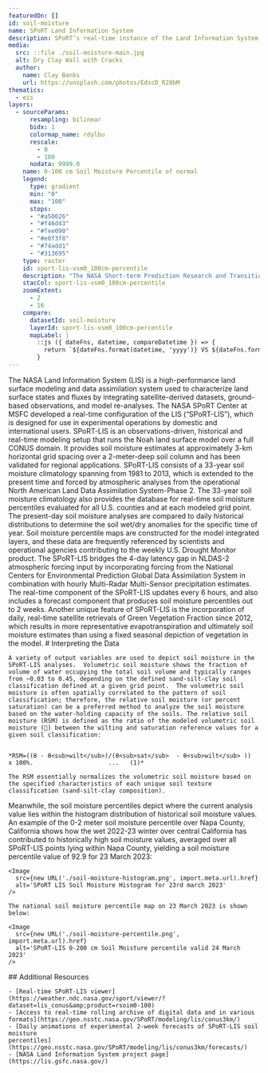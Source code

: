 ```yaml
---
featuredOn: []
id: soil-moisture
name: SPoRT Land Information System
description: SPoRT’s real-time instance of the Land Information System provides low-latency soil moisture analyses that help diagnose rapid drought onset and elevated wildfire threat.
media:
  src: ::file ./soil-moisture-main.jpg
  alt: Dry Clay Wall with Cracks
  author:
    name: Clay Banks
    url: https://unsplash.com/photos/EdscD_R28bM
thematics:
  - eis
layers:
  - sourceParams:
      resampling: bilinear
      bidx: 1
      colormap_name: rdylbu
      rescale:
        - 0
        - 100
      nodata: 9999.0
    name: 0-100 cm Soil Moisture Percentile of normal
    legend:
      type: gradient
      min: "0"
      max: "100"
      stops:
      - "#a50026"
      - "#f46d43"
      - "#fee090"
      - "#e0f3f8"
      - "#74add1"
      - "#313695"
    type: raster
    id: sport-lis-vsm0_100cm-percentile
    description: "The NASA Short-term Prediction Research and Transition (SPoRT) Center has developed a Real-Time Land Information System (LIS). The Volumetric Soil Moisture product represents the actual moisture in a soil column from 0-100cm in depth."
    stacCol: sport-lis-vsm0_100cm-percentile
    zoomExtent:
      - 2
      - 16
    compare:
      datasetId: soil-moisture
      layerId: sport-lis-vsm0_100cm-percentile
      mapLabel: |
        ::js ({ dateFns, datetime, compareDatetime }) => {
          return `${dateFns.format(datetime, 'yyyy')} VS ${dateFns.format(compareDatetime, 'yyyy')}`;
        }
---
```


<Block>
  <Prose>
The NASA Land Information System (LIS) is a high-performance land surface modeling and data assimilation system used to characterize land surface states and fluxes by integrating satellite-derived datasets, ground-based observations, and model re-analyses. The NASA SPoRT Center at MSFC developed a real-time configuration of the LIS (“SPoRT-LIS”), which is designed for use in experimental operations by domestic and international users. SPoRT-LIS is an observations-driven, historical and real-time modeling setup that runs the Noah land surface model over a full CONUS domain. It provides soil moisture estimates at approximately 3-km horizontal grid spacing over a 2-meter-deep soil column and has been validated for regional applications.
SPoRT-LIS consists of a 33-year soil moisture climatology spanning from 1981 to 2013, which is extended to the present time and forced by atmospheric analyses from the operational North American Land Data Assimilation System-Phase 2. The 33-year soil moisture climatology also provides the database for real-time soil moisture percentiles evaluated for all U.S. counties and at each modeled grid point. The present-day soil moisture analyses are compared to daily historical distributions to determine the soil wet/dry anomalies for the specific time of year. Soil moisture percentile maps are constructed for the model integrated layers, and these data are frequently referenced by scientists and operational agencies contributing to the weekly U.S. Drought Monitor product.  
The SPoRT-LIS bridges the 4-day latency gap in NLDAS-2 atmospheric forcing input by incorporating forcing from the National Centers for Environmental Prediction Global Data Assimilation System in combination with hourly Multi-Radar Multi-Sensor precipitation estimates. The real-time component of the SPoRT-LIS updates every 6 hours, and also includes a forecast component that produces soil moisture percentiles out to 2 weeks. Another unique feature of SPoRT-LIS is the incorporation of daily, real-time satellite retrievals of Green Vegetation Fraction since 2012, which results in more representative evapotranspiration and ultimately soil moisture estimates than using a fixed seasonal depiction of vegetation in the model. 
  </Prose>
</Block>

<Block>
  <Prose>
    # Interpreting the Data

    A variety of output variables are used to depict soil moisture in the SPoRT-LIS analyses.  Volumetric soil moisture shows the fraction of volume of water occupying the total soil volume and typically ranges from ~0.03 to 0.45, depending on the defined sand-silt-clay soil classification defined at a given grid point.  The volumetric soil moisture is often spatially correlated to the pattern of soil classification; therefore, the relative soil moisture (or percent saturation) can be a preferred method to analyze the soil moisture based on the water-holding capacity of the soils. The relative soil moisture (RSM) is defined as the ratio of the modeled volumetric soil moisture () between the wilting and saturation reference values for a given soil classification:


    *RSM=((θ - θ<sub>wilt</sub>)/(θ<sub>sat</sub>  - θ<sub>wilt</sub> ))  x 100%.				      ...	(1)*

    The RSM essentially normalizes the volumetric soil moisture based on the specified characteristics of each unique soil texture classification (sand-silt-clay composition).
    
Meanwhile, the soil moisture percentiles depict where the current analysis value lies within the histogram distribution of historical soil moisture values.  An example of the 0-2 meter soil moisture percentile over Napa County, California shows how the wet 2022-23 winter over central California has contributed to historically high soil moisture values, averaged over all SPoRT-LIS points lying within Napa County, yielding a soil moisture percentile value of 92.9 for 23 March 2023:

    <Image
      src={new URL('./soil-moisture-histogram.png', import.meta.url).href}
      alt='SPoRT LIS Soil Moisture Histogram for 23rd march 2023'
    />

    The national soil moisture percentile map on 23 March 2023 is shown below:

    <Image
      src={new URL('./soil-moisture-percentile.png', import.meta.url).href}
      alt='SPoRT-LIS 0-200 cm Soil Moisture percentile valid 24 March 2023'
    />

  </Prose>
</Block>

<Block>
  <Prose>
    ## Additional Resources

    - [Real-time SPoRT-LIS viewer](https://weather.ndc.nasa.gov/sport/viewer/?dataset=lis_conus&amp;product=rsoim0-100)
    - [Access to real-time rolling archive of digital data and in various
    formats](https://geo.nsstc.nasa.gov/SPoRT/modeling/lis/conus3km/) 
    - [Daily animations of experimental 2-week forecasts of SPoRT-LIS soil moisture
    percentiles](https://geo.nsstc.nasa.gov/SPoRT/modeling/lis/conus3km/forecasts/)
    - [NASA Land Information System project page](https://lis.gsfc.nasa.gov/)

  </Prose>
</Block>
